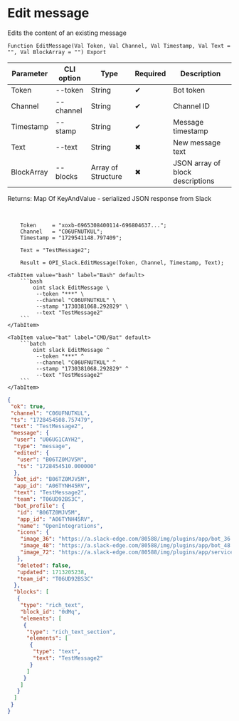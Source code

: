 ﻿---
sidebar_position: 3
---


# Edit message
 Edits the content of an existing message



`Function EditMessage(Val Token, Val Channel, Val Timestamp, Val Text = "", Val BlockArray = "") Export`

  | Parameter | CLI option | Type | Required | Description |
  |-|-|-|-|-|
  | Token | --token | String | &#x2714; | Bot token |
  | Channel | --channel | String | &#x2714; | Channel ID |
  | Timestamp | --stamp | String | &#x2714; | Message timestamp |
  | Text | --text | String | &#x2716; | New message text |
  | BlockArray | --blocks | Array of Structure | &#x2716; | JSON array of block descriptions |

  
  Returns:  Map Of KeyAndValue - serialized JSON response from Slack

<br/>




```bsl title="1C:Enterprise/OneScript code example"
    Token     = "xoxb-6965308400114-696804637...";
    Channel   = "C06UFNUTKUL";
    Timestamp = "1729541148.797409";

    Text = "TestMessage2";

    Result = OPI_Slack.EditMessage(Token, Channel, Timestamp, Text);
```
 

 <Tabs>
  
    <TabItem value="bash" label="Bash" default>
        ```bash
            oint slack EditMessage \
             --token "***" \
             --channel "C06UFNUTKUL" \
             --stamp "1730381068.292829" \
             --text "TestMessage2"
        ```
    </TabItem>
  
    <TabItem value="bat" label="CMD/Bat" default>
        ```batch
            oint slack EditMessage ^
             --token "***" ^
             --channel "C06UFNUTKUL" ^
             --stamp "1730381068.292829" ^
             --text "TestMessage2"
        ```
    </TabItem>
</Tabs>


```json title="Result"
{
 "ok": true,
 "channel": "C06UFNUTKUL",
 "ts": "1728454508.757479",
 "text": "TestMessage2",
 "message": {
  "user": "U06UG1CAYH2",
  "type": "message",
  "edited": {
   "user": "B06TZ0MJV5M",
   "ts": "1728454510.000000"
  },
  "bot_id": "B06TZ0MJV5M",
  "app_id": "A06TYNH45RV",
  "text": "TestMessage2",
  "team": "T06UD92BS3C",
  "bot_profile": {
   "id": "B06TZ0MJV5M",
   "app_id": "A06TYNH45RV",
   "name": "OpenIntegrations",
   "icons": {
    "image_36": "https://a.slack-edge.com/80588/img/plugins/app/bot_36.png",
    "image_48": "https://a.slack-edge.com/80588/img/plugins/app/bot_48.png",
    "image_72": "https://a.slack-edge.com/80588/img/plugins/app/service_72.png"
   },
   "deleted": false,
   "updated": 1713205238,
   "team_id": "T06UD92BS3C"
  },
  "blocks": [
   {
    "type": "rich_text",
    "block_id": "0dMq",
    "elements": [
     {
      "type": "rich_text_section",
      "elements": [
       {
        "type": "text",
        "text": "TestMessage2"
       }
      ]
     }
    ]
   }
  ]
 }
}
```
